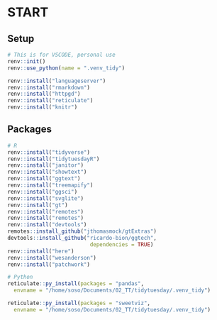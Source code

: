 # START

## Setup
```r
# This is for VSCODE, personal use
renv::init()
renv::use_python(name = ".venv_tidy")

renv::install("languageserver")
renv::install("rmarkdown")
renv::install("httpgd")
renv::install("reticulate")
renv::install("knitr")
```

## Packages
```r
# R
renv::install("tidyverse")
renv::install("tidytuesdayR")
renv::install("janitor")
renv::install("showtext")
renv::install("ggtext")
renv::install("treemapify")
renv::install("ggsci")
renv::install("svglite")
renv::install("gt")
renv::install("remotes")
renv::install("remotes")
renv::install("devtools")
remotes::install_github("jthomasmock/gtExtras")
devtools::install_github("ricardo-bion/ggtech",
                          dependencies = TRUE)
renv::install("here")
renv::install("wesanderson")
renv::install("patchwork")

# Python
reticulate::py_install(packages = "pandas",
  envname = "/home/soso/Documents/02_TT/tidytuesday/.venv_tidy")

reticulate::py_install(packages = "sweetviz",
  envname = "/home/soso/Documents/02_TT/tidytuesday/.venv_tidy")
```